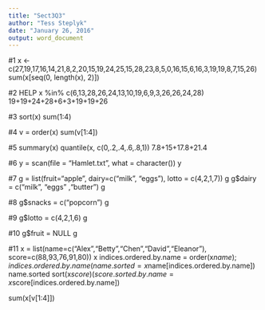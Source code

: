 ```yaml
---
title: "Sect3Q3"
author: "Tess Steplyk"
date: "January 26, 2016"
output: word_document
---
```


#1
x <- c(27,19,17,16,14,21,8,2,20,15,19,24,25,15,28,23,8,5,0,16,15,6,16,3,19,19,8,7,15,26)
sum(x[seq(0, length(x), 2)])

#2 HELP
x %in% c(6,13,28,26,24,13,10,19,6,9,3,26,26,24,28)
19+19+24+28+6+3+19+19+26

#3
sort(x)
sum(1:4)

#4
v = order(x)
sum(v[1:4])

#5
summary(x)
quantile(x, c(0,.2,.4,.6,.8,1))
7.8+15+17.8+21.4

#6
y = scan(file = "Hamlet.txt", what = character())
y

#7
g = list(fruit="apple", dairy=c("milk", "eggs"), lotto = c(4,2,1,7))
g
g$dairy = c("milk", "eggs" ,"butter")
g

#8
g$snacks = c("popcorn")
g

#9
g$lotto = c(4,2,1,6)
g

#10
g$fruit = NULL
g

#11
x = list(name=c("Alex","Betty","Chen","David","Eleanor"), score=c(88,93,76,91,80))
x
indices.ordered.by.name = order(x$name); indices.ordered.by.name
(name.sorted = x$name[indices.ordered.by.name])
name.sorted
sort(x$score)
(score.sorted.by.name = x$score[indices.ordered.by.name])



sum(x[v[1:4]])



